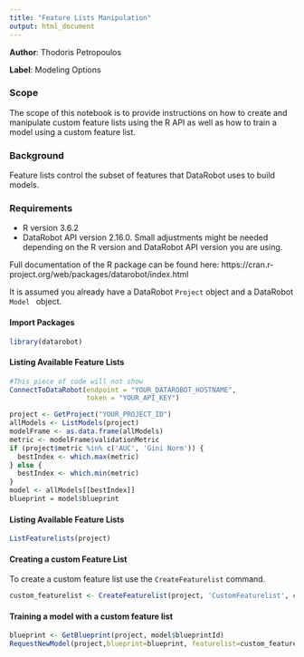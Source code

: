 ```yaml
---
title: "Feature Lists Manipulation"
output: html_document
---
```


**Author**: Thodoris Petropoulos

**Label**: Modeling Options

### Scope
The scope of this notebook is to provide instructions on how to create and manipulate custom feature lists using the R API as well as how to train a model using a custom feature list.

### Background
Feature lists control the subset of features that DataRobot uses to build models. 

### Requirements

- R version 3.6.2
-  DataRobot API version 2.16.0. 
Small adjustments might be needed depending on the R version and DataRobot API version you are using.

Full documentation of the R package can be found here: https://cran.r-project.org/web/packages/datarobot/index.html

It is assumed you already have a DataRobot <code>Project</code> object and a DataRobot <code>Model </code> object.

#### Import Packages
```r
library(datarobot)
```

#### Listing Available Feature Lists

```r
#This piece of code will not show
ConnectToDataRobot(endpoint = "YOUR_DATAROBOT_HOSTNAME", 
                   token = "YOUR_API_KEY")

project <- GetProject("YOUR_PROJECT_ID")
allModels <- ListModels(project)
modelFrame <- as.data.frame(allModels)
metric <- modelFrame$validationMetric
if (project$metric %in% c('AUC', 'Gini Norm')) {
  bestIndex <- which.max(metric)
} else {
  bestIndex <- which.min(metric)
}
model <- allModels[[bestIndex]]
blueprint = model$blueprint
```

#### Listing Available Feature Lists

```r
ListFeaturelists(project)
```

#### Creating a custom Feature List
To create a custom feature list use the <code>CreateFeaturelist</code> command.

```r
custom_featurelist <- CreateFeaturelist(project, 'CustomFeaturelist', c('race','age','gender'))
```

#### Training a model with a custom feature list
```r
blueprint <- GetBlueprint(project, model$blueprintId)
RequestNewModel(project,blueprint=blueprint, featurelist=custom_featurelist)
```
